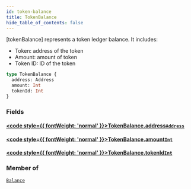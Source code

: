 ```yaml
---
id: token-balance
title: TokenBalance
hide_table_of_contents: false
---
```








[tokenBalance] represents a token ledger balance.
It includes:
- Token: address of the token
- Amount: amount of token
- Token ID: ID of the token


```graphql
type TokenBalance {
  address: Address
  amount: Int
  tokenId: Int
}
```


### Fields

#### [<code style={{ fontWeight: 'normal' }}>TokenBalance.<b>address</b></code>](#)<Bullet />[`Address`](/build/api/schema/scalars/address) <Badge class="secondary" text="scalar"/>
> 
> 

#### [<code style={{ fontWeight: 'normal' }}>TokenBalance.<b>amount</b></code>](#)<Bullet />[`Int`](/build/api/schema/scalars/int) <Badge class="secondary" text="scalar"/>
> 
> 

#### [<code style={{ fontWeight: 'normal' }}>TokenBalance.<b>tokenId</b></code>](#)<Bullet />[`Int`](/build/api/schema/scalars/int) <Badge class="secondary" text="scalar"/>
> 
> 



### Member of

[`Balance`](/build/api/schema/objects/balance)  <Badge class="secondary" text="object"/>



